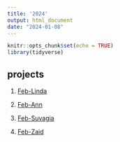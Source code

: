 ```yaml
---
title: '2024'
output: html_document
date: "2024-01-08"
---
```

```r
knitr::opts_chunk$set(echo = TRUE)
library(tidyverse)
```

## projects

1. [Feb-Linda](2024_0201_Linda.html)

2. [Feb-Ann](2024_0202_Ann.html)

3. [Feb-Suvagia](2024_0203_Suvagia.html)

4. [Feb-Zaid](2024_0204_Zaid.html)